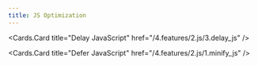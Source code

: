 ```yaml
---
title: JS Optimization
---   
```



 
<Cards>
  <Cards.Card
    title="Defer JavaScript"
    href="/4.features/2.js/2.defer_js"
  />

  <Cards.Card
    title="Delay JavaScript"
    href="/4.features/2.js/3.delay_js"
  />

  <Cards.Card
    title="Defer JavaScript"
    href="/4.features/2.js/1.minify_js"
  />
</Cards>